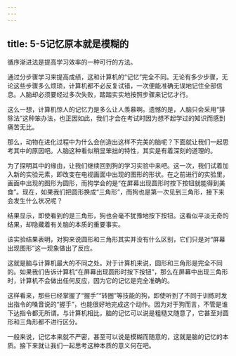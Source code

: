```yaml
---
---
---
```

title: 5-5记忆原本就是模糊的
---




循序渐进法是提高学习效率的一种可行的方法。

通过分步骤学习来提高成绩，这和计算机的“记忆”完全不同。无论有多少步骤，无论这些步骤多么烦琐，计算机都不必反复试错，一次便能准确无误地记住全部信息。人脑却必须要经过多次失败，踏踏实实地按照步骤来记忆才行。

这么一想，计算机惊人的记忆力是多么让人羡慕啊。遗憾的是，人脑只会采用“排除法”这种笨办法，也正因如此，我们才会在考试时因为想不起学过的知识而感到痛苦无比。

那么，动物在进化过程中为什么会创造出这样不完美的脑呢？下面就让我们一起思考其中的原因吧。人脑这种看似稍显笨拙的特性，其实是有着深刻的道理的。

为了探明其中的缘由，让我们继续回到狗的学习实验中来吧。这一次，我们试着加入新的实验元素，即改变在电视画面中出现的图形的形状。在之前进行的实验里，画面中出现的图形为圆形，而狗学会的是“在屏幕出现圆形时按下按钮就能得到美食”。现在，如果我们把圆形换成“三角形”，而狗也是第一次见到三角形，接下来会发生什么状况呢？

结果显示，即使看到的是三角形，狗也会毫不犹豫地按下按钮。这看似平淡无奇的结果，却隐藏着有关脑的本质的重要事实。

该实验结果表明，对狗来说圆形和三角形其实并没有什么区别，它们只是对“屏幕出现图形”这一现象做出了反应。

这就是脑与计算机最大的不同之处。对于计算机来说，圆形和三角形是完全不同的。如果我们告诉计算机“在屏幕出现圆形时按下按钮”，那么在屏幕中出现三角形时，计算机不会做出任何反应，因为它的记忆是完全准确的。

这样看来，那些已经掌握了“握手”“转圈”等技能的狗，即使听到了不同于训练时发出指令的嗓音说的“握手”，也能很好地完成这个动作。因为对于狗而言，不管是谁下达指令都无所谓。与计算机相比，脑的记忆可以说是粗糙又随意了，它甚至对圆形和三角形都不进行区分。

一般来说，记忆本来就不严密，甚至可以说是模糊而随意的，这就是脑的记忆的本质。接下来就让我们一起思考这种本质的意义何在吧。